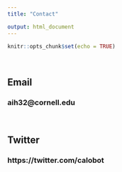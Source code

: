 ```yaml
---
title: "Contact"

output: html_document
---
```


```r
knitr::opts_chunk$set(echo = TRUE)
```

<br>

## Email
### aih32@cornell.edu

<br>

## Twitter

### <a> https://twitter.com/calobot </a>
